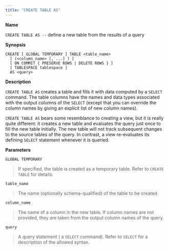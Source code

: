 ```yaml
---
title: "CREATE TABLE AS"
---
```


<div id="create_table_as" class="registered_link"></div>


**Name**

`CREATE TABLE AS --` define a new table from the results of a query

**Synopsis**

``` text
CREATE [ GLOBAL TEMPORARY ] TABLE <table_name>
  [ (<column_name> [, ...] ) ]
  [ ON COMMIT { PRESERVE ROWS | DELETE ROWS } ]
  [ TABLESPACE tablespace ]
  AS <query>
```

**Description**

`CREATE TABLE AS` creates a table and fills it with data computed by a `SELECT` command. The table columns have the names and data types associated with the output columns of the `SELECT` (except that you can override the column names by giving an explicit list of new column names).

`CREATE TABLE AS` bears some resemblance to creating a view, but it is really quite different: it creates a new table and evaluates the query just once to fill the new table initially. The new table will not track subsequent changes to the source tables of the query. In contrast, a view re-evaluates its defining `SELECT` statement whenever it is queried.

**Parameters**

`GLOBAL TEMPORARY`

> If specified, the table is created as a temporary table. Refer to `CREATE TABLE` for details.

`table_name`

> The name (optionally schema-qualified) of the table to be created.

`column_name`

> The name of a column in the new table. If column names are not provided, they are taken from the output column names of the query.

`query`

> A query statement ( a `SELECT` command). Refer to `SELECT` for a description of the allowed syntax.
